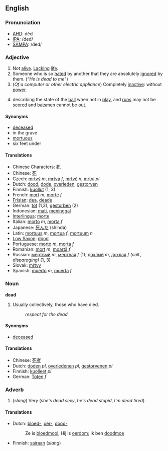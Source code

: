 ==English==

===Pronunciation===
*[[w:AHD|AHD]]: dĕd
*[[w:IPA|IPA]]: /ded/
*[[w:SAMPA|SAMPA]]: /ded/

===Adjective===
#Not [[alive]].  [[Lack]]ing [[life]].
#Someone who is so [[hate]]d by another that they are absolutely [[ignore]]d by them.  ("''He is dead to me''")
#(''Of a computer or other electric appliance'') Completely [[inactive]]: without [[power]].
#{{cricket}} describing the state of the [[ball]] when not in [[play]], and [[run]]s may not be [[score]]d and [[batsman|batsmen]] cannot be [[out]].

====Synonyms====
*[[deceased]]
*in the grave
*[[mortuous]]
*six feet under

====Translations====
*Chinese Characters: [[死]]
*Chinese: [[死]]
*Czech: [[mrtvý]] ''m'', [[mrtvá]] ''f'', [[mrtvé]] ''n'', [[mrtví]] ''pl''
*Dutch: [[dood]], [[dode]], [[overleden]], [[gestorven]]
*Finnish: [[kuollut]] (1, 3)
*French: [[mort]] ''m'', [[morte]] ''f''
*[[Frisian]]: [[dea]], [[deade]]
*German: [[tot]] (1,3), [[gestorben]] (2)
*Indonesian: [[mati]], [[tinggal|meninggal]]
*[[Interlingua]]: [[morte]]
*Italian: [[morto]] ''m'', [[morta]] ''f''
*Japanese: [[死んだ]] (shinda)
*Latin: [[mortuus]] ''m'', [[mortua]] ''f'', [[mortuum]] ''n''
*[[Low Saxon]]: [[dood]]
*Portuguese: [[morto]] ''m'', [[morta]] ''f''
*Romanian: [[mort]] ''m'', [[moartă]] ''f''
*Russian: [[мертвый]] ''m'', [[мертвая]] ''f'' (1); [[дохлый]] ''m'', [[дохлая]] ''f'' ''(coll., disparaging)'' (1, 3)
*Slovak: [[mŕtvy]]
*Spanish: [[muerto]] ''m'', [[muerta]] ''f''

===Noun===
'''dead'''

#Usually collectively, those who have died.
#: ''respect for the dead''

====Synonyms====
*[[deceased]]

====Translations====
*Chinese: [[死者]]
*Dutch: [[doden]] ''pl'', [[overledenen]] ''pl'', [[gestorvenen]] ''pl''
*Finnish: [[kuolleet]] ''pl''
*German: [[Toten]] ''f''

===Adverb===
#(''slang'') Very (''she's dead sexy'', ''he's dead stupid'', ''I'm dead tired'').

====Translations====
*Dutch: [[bloed-]], [[oer-]], [[dood-]]
*:Ze is [[bloedmooi]]; Hij is [[oerdom]]; Ik ben [[doodmoe]]
*Finnish: [[sairaan]] (''slang'')